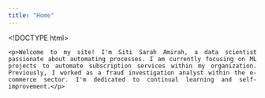 ```yaml
---
title: "Home"
---
```


<!DOCTYPE html>
<html lang="en">
<head>
  <meta charset="UTF-8">
  <meta name="viewport" content="width=device-width, initial-scale=1.0">
  <title>Home</title>
  <style>
    .justified {
      text-align: justify;
    }
  </style>
</head>
<body>
  <div class="justified">
    <p>Welcome to my site! I'm Siti Sarah Amirah, a data scientist passionate about automating processes. I am currently focusing on ML projects to automate subscription services within my organization. Previously, I worked as a fraud investigation analyst within the e-commerce sector. I'm dedicated to continual learning and self-improvement.</p>
  </div>
</body>
</html>
